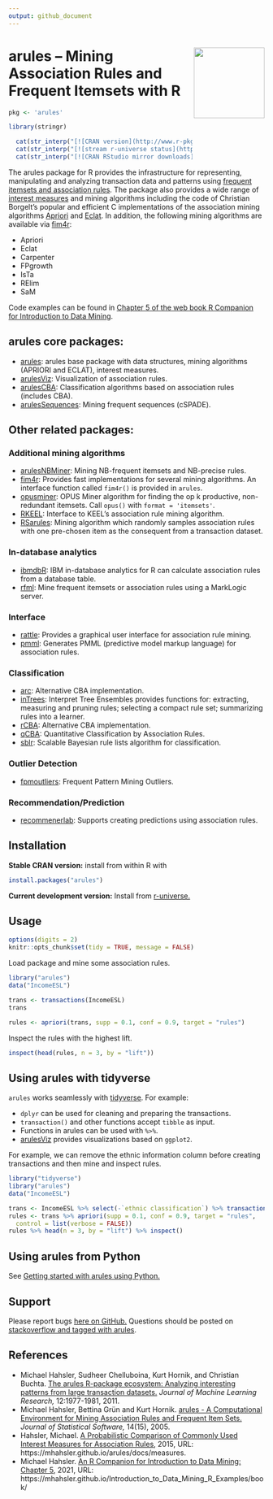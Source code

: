 ```yaml
---
output: github_document
---
```


# <img src='man/figures/logo.svg' align="right" height="139" /> arules -- Mining Association Rules and Frequent Itemsets with R

```r
pkg <- 'arules'

library(stringr)

  cat(str_interp("[![CRAN version](http://www.r-pkg.org/badges/version/${pkg})](https://CRAN.R-project.org/package=${pkg})\n"))
  cat(str_interp("[![stream r-universe status](https://mhahsler.r-universe.dev/badges/${pkg})](https://mhahsler.r-universe.dev/ui#package:${pkg})\n"))
  cat(str_interp("[![CRAN RStudio mirror downloads](http://cranlogs.r-pkg.org/badges/grand-total/${pkg})](https://CRAN.R-project.org/package=${pkg})\n"))
```


The arules package for R provides the infrastructure for representing,
manipulating and analyzing transaction data and patterns
using [frequent itemsets and association rules](https://en.wikipedia.org/wiki/Association_rule_learning).
The package also provides a wide range of 
[interest measures](https://mhahsler.github.io/arules/docs/measures) and mining algorithms including the code of
Christian Borgelt's popular and efficient C implementations of the association mining algorithms [Apriori](https://borgelt.net/apriori.html) and [Eclat](https://borgelt.net/eclat.html). In addition, the following mining algorithms are
available via [fim4r](https://borgelt.net/fim4r.html):

* Apriori
* Eclat
* Carpenter
* FPgrowth
* IsTa 
* RElim 
* SaM

Code examples can be found in
[Chapter 5 of the web book R Companion for Introduction to Data
Mining](https://mhahsler.github.io/Introduction_to_Data_Mining_R_Examples/book/association-analysis-basic-concepts-and-algorithms.html).

## arules core packages: 

* [arules](https://cran.r-project.org/package=arules): arules base package with data structures, mining algorithms (APRIORI and ECLAT), interest measures. 
* [arulesViz](https://github.com/mhahsler/arulesViz): Visualization of association rules. 
* [arulesCBA](https://github.com/ianjjohnson/arulesCBA): Classification algorithms based on association rules (includes CBA).  
* [arulesSequences](https://cran.r-project.org/package=arulesSequences): Mining frequent sequences (cSPADE).

## Other related packages:

### Additional mining algorithms 

* [arulesNBMiner](https://github.com/mhahsler/arulesNBMiner): Mining NB-frequent itemsets and NB-precise rules.
* [fim4r](https://borgelt.net/fim4r.html): Provides fast implementations for several mining algorithms. An interface function called `fim4r()` is provided in `arules`.
* [opusminer](https://cran.r-project.org/package=opusminer): OPUS Miner algorithm for finding the op k productive, non-redundant itemsets. Call `opus()` with `format = 'itemsets'`. 
* [RKEEL](https://cran.r-project.org/package=RKEEL): Interface to KEEL's association rule mining algorithm.
* [RSarules](https://cran.r-project.org/package=RSarules): Mining algorithm which randomly samples association rules with one pre-chosen item as the consequent from a transaction dataset.


### In-database analytics

* [ibmdbR](https://cran.r-project.org/package=ibmdbR): IBM in-database analytics for R can calculate association rules from a database table.
* [rfml](https://cran.r-project.org/package=rfml): Mine frequent itemsets or association rules using a MarkLogic server. 

### Interface

* [rattle](https://cran.r-project.org/package=rattle): Provides a graphical user interface for association rule mining.
* [pmml](https://cran.r-project.org/package=pmml): Generates PMML (predictive model markup language) for association rules.

### Classification 

* [arc](https://cran.r-project.org/package=arc): Alternative CBA implementation. 
* [inTrees](https://cran.r-project.org/package=inTrees): Interpret Tree Ensembles provides functions for: extracting, measuring and pruning rules; selecting a compact rule set; summarizing rules into a learner.
* [rCBA](https://cran.r-project.org/package=rCBA): Alternative CBA implementation.
* [qCBA](https://cran.r-project.org/package=qCBA): Quantitative Classification by Association Rules.
* [sblr](https://cran.r-project.org/package=sbrl): Scalable Bayesian rule lists algorithm for classification.

### Outlier Detection

* [fpmoutliers](https://cran.r-project.org/package=fpmoutliers): Frequent Pattern Mining Outliers.

### Recommendation/Prediction

* [recommenerlab](https://github.com/mhahsler/recommenderlab): Supports creating predictions using association rules.


## Installation

__Stable CRAN version:__ install from within R with
```r
install.packages("arules")
```
__Current development version:__ Install from [r-universe.](https://mhahsler.r-universe.dev/ui#package:arules)



## Usage

```r
options(digits = 2)
knitr::opts_chunk$set(tidy = TRUE, message = FALSE)
```

Load package and mine some association rules. 
```r
library("arules")
data("IncomeESL")

trans <- transactions(IncomeESL)
trans

rules <- apriori(trans, supp = 0.1, conf = 0.9, target = "rules")
```

Inspect the rules with the highest lift.
```r
inspect(head(rules, n = 3, by = "lift"))
```

## Using arules with tidyverse

`arules` works seamlessly with [tidyverse](https://www.tidyverse.org/). For example: 

* `dplyr` can be used for cleaning and preparing the transactions.
* `transaction()` and other functions accept `tibble` as input.
* Functions in arules can be used with `%>%`.
* [arulesViz](https://github.com/mhahsler/arulesViz) provides visualizations based on `ggplot2`.

For example, we can remove the ethnic information column before creating transactions and then mine and inspect rules.
```r
library("tidyverse")
library("arules")
data("IncomeESL")

trans <- IncomeESL %>% select(-`ethnic classification`) %>% transactions()
rules <- trans %>% apriori(supp = 0.1, conf = 0.9, target = "rules", 
  control = list(verbose = FALSE))
rules %>% head(n = 3, by = "lift") %>% inspect()
```

## Using arules from Python

See [Getting started with arules using Python.](https://mhahsler.github.io/arules/docs/python/arules_python.html)

## Support

Please report bugs [here on GitHub.](https://github.com/mhahsler/arules/issues)
Questions should be posted on [stackoverflow and tagged with arules](https://stackoverflow.com/questions/tagged/arules).


## References

* Michael Hahsler, Sudheer Chelluboina, Kurt Hornik, and Christian Buchta. [The arules R-package ecosystem: Analyzing interesting patterns from large transaction datasets.](https://jmlr.csail.mit.edu/papers/v12/hahsler11a.html) _Journal of Machine Learning Research,_ 12:1977-1981, 2011.
* Michael Hahsler, Bettina Gr&uuml;n and Kurt Hornik. [arules - A Computational Environment for Mining Association Rules and Frequent Item Sets.](https://dx.doi.org/10.18637/jss.v014.i15) _Journal of Statistical Software,_ 14(15), 2005.
* Hahsler, Michael. [A Probabilistic Comparison of Commonly Used Interest Measures for Association Rules](https://mhahsler.github.io/arules/docs/measures), 2015, URL: https://mhahsler.github.io/arules/docs/measures.
* Michael Hahsler. [An R Companion for Introduction to Data Mining: Chapter 5](https://mhahsler.github.io/Introduction_to_Data_Mining_R_Examples/book/association-analysis-basic-concepts-and-algorithms.html), 2021, URL: https://mhahsler.github.io/Introduction_to_Data_Mining_R_Examples/book/


